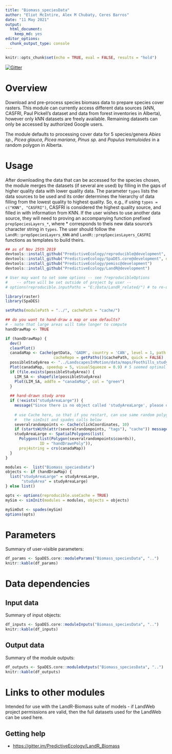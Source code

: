 ```yaml
---
title: "Biomass_speciesData"
author: "Eliot McIntire, Alex M Chubaty, Ceres Barros"
date: "11 May 2021"
output:
  html_document:
    keep_md: yes
editor_options:
  chunk_output_type: console
---
```


```r
knitr::opts_chunk$set(echo = TRUE, eval = FALSE, results = "hold")
```

[![Gitter](https://badges.gitter.im/PredictiveEcology/LandR_Biomass.svg)](https://gitter.im/PredictiveEcology/LandR_Biomass?utm_source=badge&utm_medium=badge&utm_campaign=pr-badge)

# Overview

Download and pre-process species biomass data to prepare species cover rasters.
This module can currently access different data sources (kNN, CASFRI, Paul Pickell's dataset and data from forest inventories in Alberta), however only kNN datasets are freely available.
Remaining datasets can only be accessed by authorized Google users.

The module defaults to processing cover data for 5 species/genera *Abies sp.*, *Picea glauca*, *Picea mariana*, *Pinus sp.* and  *Populus tremuloides* in a random polygon in Alberta.

# Usage

After downloading the data that can be accessed for the species chosen, the module merges the datasets (if several are used) by filling in the gaps of higher quality data with lower quality data.
The parameter `types` lists the data sources to be used and its order determines the hierarchy of data filling from the lowest quality to highest quality. So, e.g., if using `types = c("KNN", "CASFRI")`, CASFRI is considered the highest quality source, and filled in with information from KNN.
If the user wishes to use another data source, they will need to proving an accompanying function prefixed `prepSpeciesLayers_*`, where * corresponds to theis new data source's character string in `types`.
The user should follow the `LandR::prepSpeciesLayers_KNN` and `LandR::prepSpeciesLayers_CASFRI` functions as templates to build theirs.


```r
## as of Nov 25th 2019
devtools::install_github("PredictiveEcology/reproducible@development", dependencies = FALSE)
devtools::install_github("PredictiveEcology/SpaDES.core@development", dependencies = FALSE)
devtools::install_github("PredictiveEcology/pemisc@development")
devtools::install_github("PredictiveEcology/LandR@development")

# User may want to set some options -- see ?reproducibleOptions 
#    -- often will be set outside of project by user --
# options(reproducible.inputPaths = "E:/Data/LandR_related/") # to re-use datasets across projects

```

```r
library(raster)
library(SpaDES)

setPaths(modulePath = "../", cachePath = "cache/")

## do you want to hand-draw a map or use defaults?
# - note that large areas will take longer to compute
handDrawMap <- TRUE

if (handDrawMap) {
  dev()
  clearPlot()
  canadaMap <- Cache(getData, 'GADM', country = 'CAN', level = 1, path = "data/",
                     cacheRepo = getPaths()$cachePath, quick = FALSE)
  possibleStudyArea <- "../LandscapesInMotion/data/maps/Foothills_study_area.shp"
  Plot(canadaMap, speedup = 5, visualSqueeze = 0.9) # 5 seemed optimal
  if (file.exists(possibleStudyArea)) {
    LIM_SA <- shapefile(possibleStudyArea)
    Plot(LIM_SA, addTo = "canadaMap", col = "green")
  }
  
  ## hand-drawn study area
  if (!exists("studyAreaLarge")) {
    message("Since there is no object called 'studyAreaLarge', please draw a study area with 10 points")
    
    # use Cache here, so that if you restart, can use same random polygon, allowing Cache to be effective during
    #   the simInit and spades calls below
    severalrandompoints <- Cache(clickCoordinates, 10) 
    if (startsWith(attr(severalrandompoints, "tags"), "cache")) message("Taking studyAreaLarge from Cache")
    studyAreaLarge <- SpatialPolygons(list(
      Polygons(list(Polygon(severalrandompoints$coords)),
               ID = "handDrawnPoly")),
      proj4string = crs(canadaMap))
  }
}

modules <-  list("Biomass_speciesData")
objects <- if (handDrawMap) {
  list("studyAreaLarge" = studyAreaLarge,
       "studyArea" = studyAreaLarge)  
} else list()

opts <- options(reproducible.useCache = TRUE)
mySim <- simInit(modules = modules, objects = objects)

mySimOut <- spades(mySim)
options(opts)
```

# Parameters

Summary of user-visible parameters:

```r
df_params <- SpaDES.core::moduleParams("Biomass_speciesData", "..")
knitr::kable(df_params)
```

# Data dependencies

## Input data

Summary of input objects:

```r
df_inputs <- SpaDES.core::moduleInputs("Biomass_speciesData", "..")
knitr::kable(df_inputs)
```

## Output data

Summary of the module outputs:

```r
df_outputs <- SpaDES.core::moduleOutputs("Biomass_speciesData", "..")
knitr::kable(df_outputs)
```

# Links to other modules

Intended for use with the LandR-Biomass suite of models - if LandWeb project permissions are valid, then the full datasets used for the LandWeb can be used here.

## Getting help

- <https://gitter.im/PredictiveEcology/LandR_Biomass>
